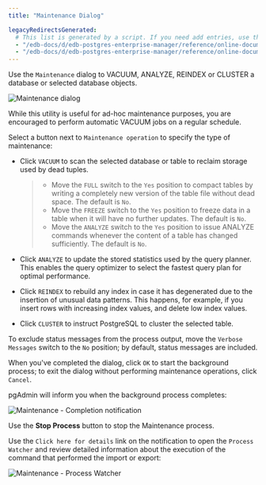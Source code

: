 ```yaml
---
title: "Maintenance Dialog"

legacyRedirectsGenerated:
  # This list is generated by a script. If you need add entries, use the `legacyRedirects` key.
  - "/edb-docs/d/edb-postgres-enterprise-manager/reference/online-documentation/8.0/maintenance_dialog.html"
  - "/edb-docs/d/edb-postgres-enterprise-manager/reference/online-documentation/latest/maintenance_dialog.html"
---
```


<div id="maintenance_dialog" class="registered_link"></div>

Use the `Maintenance` dialog to VACUUM, ANALYZE, REINDEX or CLUSTER a database or selected database objects.

![Maintenance dialog](../../images/maintenance.png)

While this utility is useful for ad-hoc maintenance purposes, you are encouraged to perform automatic VACUUM jobs on a regular schedule.

Select a button next to `Maintenance operation` to specify the type of maintenance:

-   Click `VACUUM` to scan the selected database or table to reclaim storage used by dead tuples.

    > -   Move the `FULL` switch to the `Yes` position to compact tables by writing a completely new version of the table file without dead space. The default is `No`.
    > -   Move the `FREEZE` switch to the `Yes` position to freeze data in a table when it will have no further updates. The default is `No`.
    > -   Move the `ANALYZE` switch to the `Yes` position to issue ANALYZE commands whenever the content of a table has changed sufficiently. The default is `No`.

-   Click `ANALYZE` to update the stored statistics used by the query planner. This enables the query optimizer to select the fastest query plan for optimal performance.

-   Click `REINDEX` to rebuild any index in case it has degenerated due to the insertion of unusual data patterns. This happens, for example, if you insert rows with increasing index values, and delete low index values.

-   Click `CLUSTER` to instruct PostgreSQL to cluster the selected table.

To exclude status messages from the process output, move the `Verbose Messages` switch to the `No` position; by default, status messages are included.

When you've completed the dialog, click `OK` to start the background process; to exit the dialog without performing maintenance operations, click `Cancel`.

pgAdmin will inform you when the background process completes:

![Maintenance - Completion notification](../../images/maintenance_complete.png)

Use the **Stop Process** button to stop the Maintenance process.

Use the `Click here for details` link on the notification to open the `Process Watcher` and review detailed information about the execution of the command that performed the import or export:

![Maintenance - Process Watcher](../../images/maintenance_pw.png)
